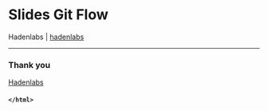 

# Slides Git Flow

Hadenlabs | [hadenlabs](https://github.com/hadenlabs)

---

### Thank you

[Hadenlabs ](https://github.com/hadenlabs)

#### `</html>`
